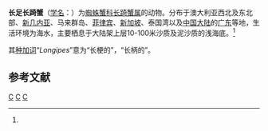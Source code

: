 {{Speciesbox
| genus = Phalangipus
| species = longipes
| authority = ([[卡尔·林奈|Linnaeus]], 1758)<ref name='id11560'>{{cite web| url =http://www.bioinfo.cn/db05/BjdwSpecies.php?action=view&id=11560| title =长足长踦蟹| work =《中国动物物种编目数据库》| publisher =中国科学院微生物研究所| author =中国科学院动物研究所| accessdate =2009-04-28| deadurl =yes| archiveurl =https://web.archive.org/web/20160305051959/http://www.bioinfo.cn/db05/BjdwSpecies.php?action=view&id=11560| archivedate =2016-03-05}}</ref>
}}

'''长足长踦蟹'''（[[学名|学名]]：{{lang|la|''Phalangipus longipes''}}）为[[蜘蛛蟹科|蜘蛛蟹科]][[长踦蟹属|长踦蟹属]]的动物。分布于澳大利亚西北及东北部、[[新几内亚|新几内亚]]、马来群岛、[[菲律宾|菲律宾]]、[[新加坡|新加坡]]、泰国湾以及[[中国大陆|中国大陆]]的[[广东|广东]]等地，生活环境为海水，主要栖息于大陆架上层10-100米沙质及泥沙质的浅海底。<ref name='id11560'/>

其[[种加词|种加词]]“''Longipes''”意为“长梗的”，“长柄的”。

== 参考文献 ==
{{reflist}}

{{Taxonbar|from=Q14084758}}

[[Category:长踦蟹属|C]]
[[Category:1758年描述的动物|C]]
[[Category:卡尔·林奈命名的生物分类|C]]

{{螃蟹小作品}}